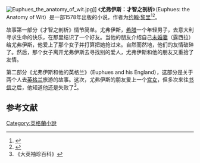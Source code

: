 [[File:Euphues_the_anatomy_of_wit.jpg|thumb]]]]
《'''尤弗伊斯：才智之剖析'''》（Euphues: the Anatomy of Wit）是一部1578年出版的小说，作者为[[约翰·黎里|约翰·黎里]]<ref>{{cite book | author =Fowler, Alastair  | title =《The History of English Literature》 | publisher =[[哈佛大学出版社|哈佛大学出版社]]，[[哈佛大学|哈佛大学]] | isbn =0-674-39664-2  | pages =45-46 }}</ref><ref>{{cite book | author =刘文荣 | title =《英国文学论集》 | publisher =[[上海文艺出版社|上海文艺出版社]]| isbn =9787532132867}}</ref>。

故事第一部分《才智之剖析》情节简单。尤弗伊斯，[[希腊|希腊]]一个年轻男子，去意大利寻求生命的快乐，在那里结识了一个好友。当他的朋友介绍自己[[未婚妻|未婚妻]]（露西拉）给尤弗伊斯，他爱上了那个女子并打算把她抢过来。自然而然地，他们的友情破碎了。然后，那个女子离开尤弗伊斯去寻找别的爱人，尤弗伊斯和他的朋友又重拾了友情。

第二部分《尤弗伊斯和他的英格兰》（Euphues and his England），这部分是关于两个人去[[英格兰|英格兰]]旅游的故事。这次，尤弗伊斯的朋友爱上一个[[宫女|宫女]]，但多次来往[[书信|书信]]之后，他知道他还是失败了<ref>《大英袖珍百科》</ref>。

== 参考文献 ==
<div class="references-small">
<references />
</div>

{{Novel-stub}}

[[Category:英格蘭小說|Category:英格蘭小說]]